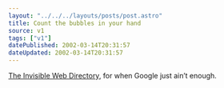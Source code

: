 ```yaml
---
layout: "../../../layouts/posts/post.astro"
title: Count the bubbles in your hand
source: v1
tags: ["v1"]
datePublished: 2002-03-14T20:31:57
dateUpdated: 2002-03-14T20:31:57
---
```


[The Invisible Web Directory][1], for when Google just ain&#8217;t enough.

[1]: http://www.invisible-web.net/
